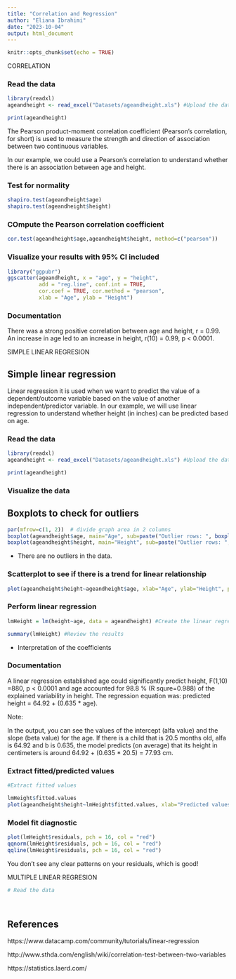 ```yaml
---
title: "Correlation and Regression"
author: "Eliana Ibrahimi"
date: "2023-10-04"
output: html_document
---
```


```r
knitr::opts_chunk$set(echo = TRUE)
```


####################  CORRELATION ###################

### Read the data
```r

library(readxl)
ageandheight <- read_excel("Datasets/ageandheight.xls") #Upload the data

print(ageandheight)

```


The Pearson product-moment correlation coefficient (Pearson's correlation, for short) is used to measure the strength and direction of association between two continuous variables.

In our example, we could use a Pearson's correlation to understand whether there is an association between age and height.


### Test for normality

```r

shapiro.test(ageandheight$age)
shapiro.test(ageandheight$height)
```


### COmpute the Pearson correlation coefficient 
```r
cor.test(ageandheight$age,ageandheight$height, method=c("pearson"))

```

### Visualize your results with 95% CI included
```r
library("ggpubr")
ggscatter(ageandheight, x = "age", y = "height", 
          add = "reg.line", conf.int = TRUE, 
          cor.coef = TRUE, cor.method = "pearson",
          xlab = "Age", ylab = "Height")
```

### Documentation

There was a strong positive correlation between age and height, r = 0.99. 
An increase in age led to an increase in height, r(10) = 0.99, p < 0.0001.




############################    SIMPLE LINEAR REGRESION   ##############################


## Simple linear regression 


Linear regression it is used when we want to predict the value of a dependent/outcome variable based on the value of another independent/predictor variable. In our example, we will use linear regression to understand whether height (in inches) can be predicted based on age.

### Read the data
```r

library(readxl)
ageandheight <- read_excel("Datasets/ageandheight.xls") #Upload the data

print(ageandheight)

```

### Visualize the data

## Boxplots to check for outliers
```r

par(mfrow=c(1, 2))  # divide graph area in 2 columns
boxplot(ageandheight$age, main="Age", sub=paste("Outlier rows: ", boxplot.stats(ageandheight$age)$out))  # box plot for age
boxplot(ageandheight$height, main="Height", sub=paste("Outlier rows: ", boxplot.stats(ageandheight$height)$out))  # box plot for 'height'

```
- There are no outliers in the data.



### Scatterplot to see if there is a trend for linear relationship

```r
plot(ageandheight$height~ageandheight$age, xlab="Age", ylab="Height", pch = 16, col = "red")


```



### Perform linear regression
```r
lmHeight = lm(height~age, data = ageandheight) #Create the linear regression

summary(lmHeight) #Review the results

```

- Interpretation of the coefficients


### Documentation
A linear regression established age could significantly predict height, F(1,10) =880, p < 0.0001 and age accounted for 98.8 % (R squre=0.988) of the explained variability in height. The regression equation was: predicted height = 64.92 + (0.635 * age). 

Note:

In the output, you can see the values of the intercept (alfa value) and the slope (beta value) for the age. If there is a child that is 20.5 months old, alfa is 64.92 and b is 0.635, the model predicts (on average) that its height in centimeters is around 64.92 + (0.635 * 20.5) = 77.93 cm.


### Extract fitted/predicted values
```r
#Extract fitted values

lmHeight$fitted.values
plot(ageandheight$height~lmHeight$fitted.values, xlab="Predicted values", ylab="Observed values", pch = 16, col = "red")
```


### Model fit diagnostic
```r
plot(lmHeight$residuals, pch = 16, col = "red")
qqnorm(lmHeight$residuals, pch = 16, col = "red")
qqline(lmHeight$residuals, pch = 16, col = "red")
```

You don't see any clear patterns on your residuals, which is good!



############################    MULTIPLE  LINEAR REGRESION   ##############################



```r
# Read the data




```












## References


https://www.datacamp.com/community/tutorials/linear-regression

http://www.sthda.com/english/wiki/correlation-test-between-two-variables

https://statistics.laerd.com/

